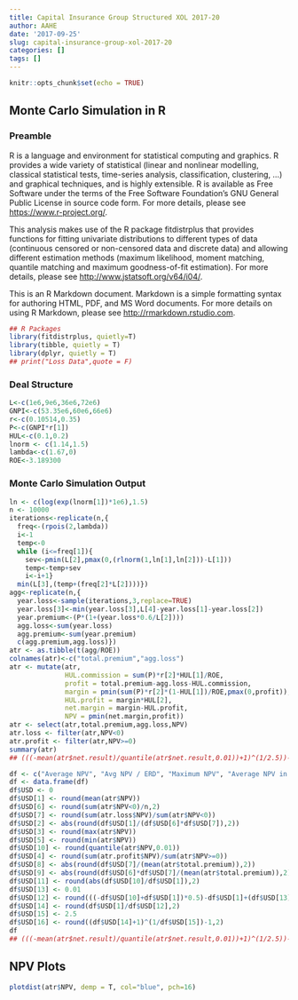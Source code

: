 ```yaml
---
title: Capital Insurance Group Structured XOL 2017-20
author: AAHE
date: '2017-09-25'
slug: capital-insurance-group-xol-2017-20
categories: []
tags: []
---
```


```r
knitr::opts_chunk$set(echo = TRUE)
```

## Monte Carlo Simulation in R

### Preamble

R is a language and environment for statistical computing and graphics. R provides a wide variety of statistical (linear and nonlinear modelling, classical statistical tests, time-series analysis, classification, clustering, …) and graphical techniques, and is highly extensible. R is available as Free Software under the terms of the Free Software Foundation’s GNU General Public License in source code form. For more details, please see <https://www.r-project.org/>.

This analysis makes use of the R package fitdistrplus that provides functions for fitting univariate distributions to different types of data (continuous censored or non-censored data and discrete data) and allowing different estimation methods (maximum likelihood, moment matching, quantile matching and maximum goodness-of-fit estimation).  For more details, please see <http://www.jstatsoft.org/v64/i04/>.

This is an R Markdown document. Markdown is a simple formatting syntax for authoring HTML, PDF, and MS Word documents. For more details on using R Markdown, please see <http://rmarkdown.rstudio.com>.

```r
## R Packages
library(fitdistrplus, quietly=T)
library(tibble, quietly = T)
library(dplyr, quietly = T)
## print("Loss Data",quote = F)


```

### Deal Structure

```r
L<-c(1e6,9e6,36e6,72e6)
GNPI<-c(53.35e6,60e6,66e6)
r<-c(0.10514,0.35)
P<-c(GNPI*r[1])
HUL<-c(0.1,0.2)
lnorm <- c(1.14,1.5)
lambda<-c(1.67,0)
ROE<-3.189300

```

### Monte Carlo Simulation Output

```r
ln <- c(log(exp(lnorm[1])*1e6),1.5)
n <- 10000
iterations<-replicate(n,{
  freq<-(rpois(2,lambda))
  i<-1
  temp<-0
  while (i<=freq[1]){
    sev<-pmin(L[2],pmax(0,(rlnorm(1,ln[1],ln[2]))-L[1]))
    temp<-temp+sev
    i<-i+1}
  min(L[3],(temp+(freq[2]*L[2])))})
agg<-replicate(n,{
  year.loss<-sample(iterations,3,replace=TRUE)
  year.loss[3]<-min(year.loss[3],L[4]-year.loss[1]-year.loss[2])
  year.premium<-(P*(1+(year.loss*0.6/L[2])))
  agg.loss<-sum(year.loss)
  agg.premium<-sum(year.premium)
  c(agg.premium,agg.loss)})
atr <- as.tibble(t(agg/ROE))
colnames(atr)<-c("total.premium","agg.loss")
atr <- mutate(atr,
              HUL.commission = sum(P)*r[2]*HUL[1]/ROE,
              profit = total.premium-agg.loss-HUL.commission,
              margin = pmin(sum(P)*r[2]*(1-HUL[1])/ROE,pmax(0,profit)),
              HUL.profit = margin*HUL[2],
              net.margin = margin-HUL.profit,
              NPV = pmin(net.margin,profit))
atr <- select(atr,total.premium,agg.loss,NPV)
atr.loss <- filter(atr,NPV<0)
atr.profit <- filter(atr,NPV>=0)
summary(atr)
## (((-mean(atr$net.result)/quantile(atr$net.result,0.01))+1)^(1/2.5))-1

df <- c("Average NPV", "Avg NPV / ERD", "Maximum NPV", "Average NPV in Profit Cases", "Minimum NPV", "Probability of Loss", "Average Loss in Loss Cases", "Avg Loss in Loss Cases / Avg Prem", "ERD / Avg Prem", "99th Percentile Loss", "99th Percentile Leverage", "ARC", "Spread on Face Capital", "Total Return on ARC", "Avg Life of ARC (estimated)", "Annual Return on ARC")
df <- data.frame(df)
df$USD <- 0
df$USD[1] <- round(mean(atr$NPV))
df$USD[6] <- round(sum(atr$NPV<0)/n,2)
df$USD[7] <- round(sum(atr.loss$NPV)/sum(atr$NPV<0))
df$USD[2] <- abs(round(df$USD[1]/(df$USD[6]*df$USD[7]),2))
df$USD[3] <- round(max(atr$NPV))
df$USD[5] <- round(min(atr$NPV))
df$USD[10] <- round(quantile(atr$NPV,0.01))
df$USD[4] <- round(sum(atr.profit$NPV)/sum(atr$NPV>=0))
df$USD[8] <- abs(round(df$USD[7]/(mean(atr$total.premium)),2))
df$USD[9] <- abs(round(df$USD[6]*df$USD[7]/(mean(atr$total.premium)),2)) 
df$USD[11] <- round(abs(df$USD[10]/df$USD[1]),2)
df$USD[13] <- 0.01
df$USD[12] <- round(((-df$USD[10]+df$USD[1])*0.5)-df$USD[1]+(df$USD[13]*(max(atr$agg.loss)-mean(atr$total.premium))))
df$USD[14] <- round(df$USD[1]/df$USD[12],2)
df$USD[15] <- 2.5
df$USD[16] <- round((df$USD[14]+1)^(1/df$USD[15])-1,2)
df
## (((-mean(atr$net.result)/quantile(atr$net.result,0.01))+1)^(1/2.5))-1

```

## NPV Plots


```r
plotdist(atr$NPV, demp = T, col="blue", pch=16)
 
```



 

